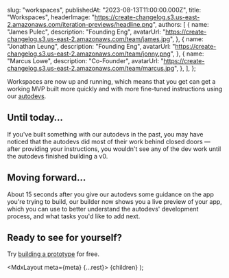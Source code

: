 
  slug: "workspaces",
  publishedAt: "2023-08-13T11:00:00.000Z",
  title: "Workspaces",
  headerImage:
    "https://create-changelog.s3.us-east-2.amazonaws.com/iteration-previews/headline.png",
  authors: [
    {
      name: "James Pulec",
      description: "Founding Eng",
      avatarUrl:
        "https://create-changelog.s3.us-east-2.amazonaws.com/team/james.jpg",
    },
    {
      name: "Jonathan Leung", 
      description: "Founding Eng",
      avatarUrl: "https://create-changelog.s3.us-east-2.amazonaws.com/team/jonny.png",
    },
    {
      name: "Marcus Lowe",
      description: "Co-Founder",
      avatarUrl: "https://create-changelog.s3.us-east-2.amazonaws.com/team/marcus.jpg",
    },
  ],
};

Workspaces are now up and running, which means that you get can get a working MVP built more quickly and with more fine-tuned instructions using our [autodevs](https://changelog.create.xyz/changelogs/autodevs).

## Until today…

If you've built something with our autodevs in the past, you may have noticed that the autodevs did most of their work behind closed doors — after providing your instructions, you wouldn't see any of the dev work until the autodevs finished building a v0.

## Moving forward…

About 15 seconds after you give our autodevs some guidance on the app you're trying to build, our builder now shows you a live preview of your app, which you can use to better understand the autodevs' development process, and what tasks you'd like to add next. 

## Ready to see for yourself?

Try [building a prototype](https://create.xyz) for free. 

  <MdxLayout meta={meta} {...rest}>
    {children}
  </MdxLayout>
);
